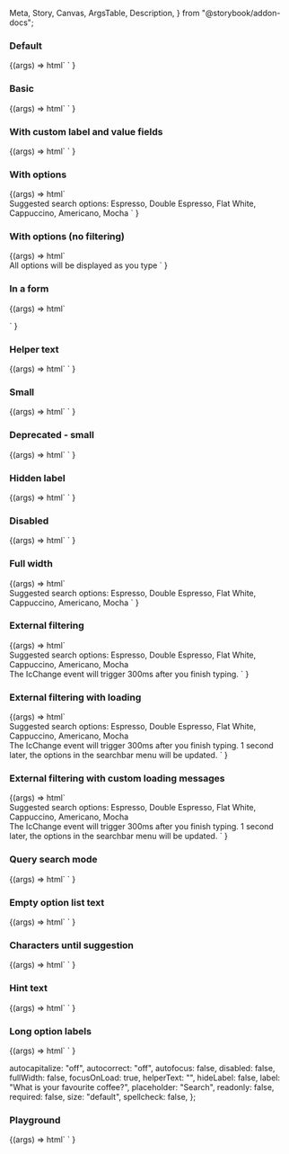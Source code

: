   Meta,
  Story,
  Canvas,
  ArgsTable,
  Description,
} from "@storybook/addon-docs";

<Meta title="Web Components/Search bar" component="ic-search-bar" />

<Description markdown={readme} />

### Default

<Canvas>
  <Story name="Default" parameters={{ loki: { skip: true } }}>
    {(args) =>
      html` <ic-search-bar label="What is your favourite coffee?">
      </ic-search-bar>`
    }
  </Story>
</Canvas>

### Basic

<Canvas>
  <Story name="Basic" parameters={{ loki: { skip: true } }}>
    {(args) =>
      html` <ic-search-bar
          label="What is your favourite coffee?"
        ></ic-search-bar>
        <script>
          document.querySelector("ic-search-bar").options = [
            { label: "Espresso", value: "espresso" },
            { label: "Double Espresso", value: "doubleespresso" },
            { label: "Flat White", value: "flatwhite" },
            { label: "Cappuccino", value: "cappucino" },
            { label: "Americano", value: "americano" },
            { label: "Ameno", value: "ameno" },
            { label: "Aicano", value: "acano" },
            { label: "Mocha", value: "mocha" },
          ];
        </script>`
    }
  </Story>
</Canvas>

### With custom label and value fields

<Canvas>
  <Story
    name="With custom label and value fields"
    parameters={{ loki: { skip: true } }}
  >
    {(args) =>
      html` <ic-search-bar
          label="What is your favourite coffee?"
          label-field="urn"
          value-field="reference"
        ></ic-search-bar>
        <script>
          document.querySelector("ic-search-bar").options = [
            { urn: "Espresso", reference: "espresso" },
            { urn: "Double Espresso", reference: "doubleespresso" },
            { urn: "Flat White", reference: "flatwhite" },
            { urn: "Cappuccino", reference: "cappucino" },
            { urn: "Americano", reference: "americano" },
            { urn: "Ameno", reference: "ameno" },
            { urn: "Aicano", reference: "acano" },
            { urn: "Mocha", reference: "mocha" },
          ];
        </script>`
    }
  </Story>
</Canvas>

### With options

<Canvas>
  <Story name="With options" parameters={{ loki: { skip: true } }}>
    {(args) =>
      html` <ic-search-bar
          label="What is your favourite coffee?"
          value="Flat White"
        ></ic-search-bar>
        <br />
        <ic-typography
          >Suggested search options: Espresso, Double Espresso, Flat White,
          Cappuccino, Americano, Mocha</ic-typography
        >
        <script>
          document.querySelector("ic-search-bar").options = [
            { label: "Espresso", value: "espresso" },
            { label: "Double Espresso", value: "doubleespresso" },
            { label: "Flat White", value: "flatwhite" },
            { label: "Cappuccino", value: "cappucino" },
            { label: "Americano", value: "americano", disabled: true },
            { label: "Cafe au lait", value: "cafe" },
            { label: "Mocha", value: "mocha" },
          ];
        </script>`
    }
  </Story>
</Canvas>

### With options (no filtering)

<Canvas>
  <Story
    name="With options (no filtering)"
    parameters={{ loki: { skip: true } }}
  >
    {(args) =>
      html` <ic-search-bar
          label="What is your favourite coffee?"
          disable-filter
        ></ic-search-bar>
        <br />
        <ic-typography>
          All options will be displayed as you type
        </ic-typography>
        <script>
          document.querySelector("ic-search-bar").options = [
            { label: "Espresso", value: "espresso" },
            { label: "Double Espresso", value: "doubleespresso" },
            { label: "Flat White", value: "flatwhite" },
            { label: "Cappuccino", value: "cappucino" },
            { label: "Americano", value: "americano", disabled: true },
            { label: "Mocha", value: "mocha" },
          ];
        </script>`
    }
  </Story>
</Canvas>

### In a form

<Canvas>
  <Story name="In a form" parameters={{ loki: { skip: true } }}>
    {(args) =>
      html` <form>
        <ic-search-bar
          name="search-01"
          label="What is your favourite coffee?"
        ></ic-search-bar>
      </form>`
    }
  </Story>
</Canvas>

### Helper text

<Canvas>
  <Story name="Helper text" parameters={{ loki: { skip: true } }}>
    {(args) =>
      html` <ic-search-bar
          label="What is your favourite coffee?"
          helper-text="Some helper text"
        ></ic-search-bar>
        <script>
          document.querySelector("ic-search-bar").options = [
            { label: "Espresso", value: "espresso" },
            { label: "Double Espresso", value: "doubleespresso" },
            { label: "Flat White", value: "flatwhite" },
            { label: "Cappuccino", value: "cappucino" },
            { label: "Americano", value: "americano" },
            { label: "Mocha", value: "mocha" },
          ];
        </script>`
    }
  </Story>
</Canvas>

### Small

<Canvas>
  <Story name="Small" parameters={{ loki: { skip: true } }}>
    {(args) =>
      html` <ic-search-bar
        label="What is your favourite coffee?"
        size="small"
      ></ic-search-bar>`
    }
  </Story>
</Canvas>

### Deprecated - small

<Canvas>
  <Story name="Deprecated - small" parameters={{ loki: { skip: true } }}>
    {(args) =>
      html` <ic-search-bar
        label="What is your favourite coffee?"
        small
      ></ic-search-bar>`
    }
  </Story>
</Canvas>

### Hidden label

<Canvas>
  <Story name="Hidden label" parameters={{ loki: { skip: true } }}>
    {(args) =>
      html` <ic-search-bar
        label="What is your favourite coffee?"
        hide-label
      ></ic-search-bar>`
    }
  </Story>
</Canvas>

### Disabled

<Canvas>
  <Story name="Disabled" parameters={{ loki: { skip: true } }}>
    {(args) =>
      html` <ic-search-bar
        label="What is your favourite coffee?"
        disabled
      ></ic-search-bar>`
    }
  </Story>
</Canvas>

### Full width

<Canvas>
  <Story name="Full width" parameters={{ loki: { skip: true } }}>
    {(args) =>
      html` <ic-search-bar
          label="What is your favourite coffee?"
          full-width
          id="search2"
        ></ic-search-bar>
        <br />
        <ic-typography
          >Suggested search options: Espresso, Double Espresso, Flat White,
          Cappuccino, Americano, Mocha</ic-typography
        >
        <script>
          document.querySelector("#search2").options = [
            { label: "Espresso", value: "espresso" },
            { label: "Double Espresso", value: "doubleespresso" },
            { label: "Flat White", value: "flatwhite" },
            { label: "Cappuccino", value: "cappucino" },
            { label: "Americano", value: "americano" },
            { label: "Mocha", value: "mocha" },
          ];
        </script>`
    }
  </Story>
</Canvas>

### External filtering

<Canvas>
  <Story name="External filtering" parameters={{ loki: { skip: true } }}>
    {(args) =>
      html` <ic-search-bar
          label="Search for coffee"
          placeholder="Type to search"
          debounce="300"
          disable-filter="true"
          id="external-filter-search"
        ></ic-search-bar>
        <br />
        <ic-typography
          >Suggested search options: Espresso, Double Espresso, Flat White,
          Cappuccino, Americano, Mocha</ic-typography
        >
        <br />
        <ic-typography
          >The IcChange event will trigger 300ms after you finish
          typing.</ic-typography
        >
        <script>
          var mockData = [
            { label: "Espresso", value: "espresso" },
            { label: "Double Espresso", value: "doubleespresso" },
            { label: "Flat White", value: "flatwhite" },
            { label: "Cappuccino", value: "cappucino" },
            { label: "Americano", value: "americano" },
            { label: "Mocha", value: "mocha" },
          ];
          var select = document.querySelector("#external-filter-search");
          var optionSelected = false;
          function handleFilter(event) {
            query = event.detail.value;
            if (query !== optionSelected) {
              if (query.length > 1) {
                optionSelected = false;
                mockAPI = (query) => {
                  filteredResults = mockData.filter((m) =>
                    m.label.toLowerCase().includes(query.toLowerCase())
                  );
                  return new Promise((resolve) =>
                    setTimeout(
                      () => resolve(filteredResults),
                      event.type === "icChange" ? 2000 : 1000
                    )
                  );
                };
                mockAPI(query).then((results) => (select.options = results));
              } else {
                select.options = [];
              }
            }
            optionSelected = "";
          }
          function handleSelect(event) {
            optionSelected = true;
          }
          select.addEventListener("icOptionSelect", handleSelect);
          select.addEventListener("icChange", handleFilter);
          select.addEventListener("icRetryLoad", handleFilter);
        </script>`
    }
  </Story>
</Canvas>

### External filtering with loading

<Canvas>
  <Story
    name="External filtering with loading"
    parameters={{ loki: { skip: true } }}
  >
    {(args) =>
      html` <ic-search-bar
          label="Search for coffee"
          placeholder="Type to search"
          debounce="300"
          disable-filter="true"
          id="external-filter-search"
          timeout="1000"
        ></ic-search-bar>
        <br />
        <ic-typography
          >Suggested search options: Espresso, Double Espresso, Flat White,
          Cappuccino, Americano, Mocha</ic-typography
        >
        <br />
        <ic-typography
          >The IcChange event will trigger 300ms after you finish typing. 1
          second later, the options in the searchbar menu will be
          updated.</ic-typography
        >
        <script>
          var mockData = [
            { label: "Espresso", value: "espresso" },
            { label: "Double Espresso", value: "doubleespresso" },
            { label: "Flat White", value: "flatwhite" },
            { label: "Cappuccino", value: "cappucino" },
            { label: "Americano", value: "americano" },
            { label: "Mocha", value: "mocha" },
          ];
          var select = document.querySelector("#external-filter-search");
          var optionSelected = false;
          function handleFilter(event) {
            query = event.detail.value;
            if (query !== optionSelected) {
              if (query.length > 1) {
                if (!optionSelected) {
                  select.loading = true;
                }
                optionSelected = false;
                mockAPI = (query) => {
                  filteredResults = mockData.filter((m) =>
                    m.label.toLowerCase().includes(query.toLowerCase())
                  );
                  return new Promise((resolve) =>
                    setTimeout(
                      () => resolve(filteredResults),
                      event.type === "icChange" ? 2000 : 1000
                    )
                  );
                };
                mockAPI(query).then((results) => (select.options = results));
              } else {
                select.options = [];
              }
            }
            optionSelected = "";
          }
          function handleSelect(event) {
            optionSelected = true;
          }
          select.addEventListener("icOptionSelect", handleSelect);
          select.addEventListener("icChange", handleFilter);
          select.addEventListener("icRetryLoad", handleFilter);
        </script>`
    }
  </Story>
</Canvas>

### External filtering with custom loading messages

<Canvas>
  <Story
    name="External filtering with custom loading messages"
    parameters={{ loki: { skip: true } }}
  >
    {(args) =>
      html` <ic-search-bar
          label="Search for coffee"
          placeholder="Type to search"
          debounce="300"
          disable-filter="true"
          id="external-filter-search"
          timeout="1000"
          loading-label="Loading time"
          loading-error-label="Oops error"
        ></ic-search-bar>
        <br />
        <ic-typography
          >Suggested search options: Espresso, Double Espresso, Flat White,
          Cappuccino, Americano, Mocha</ic-typography
        >
        <br />
        <ic-typography
          >The IcChange event will trigger 300ms after you finish typing. 1
          second later, the options in the searchbar menu will be
          updated.</ic-typography
        >
        <script>
          var mockData = [
            { label: "Espresso", value: "espresso" },
            { label: "Double Espresso", value: "doubleespresso" },
            { label: "Flat White", value: "flatwhite" },
            { label: "Cappuccino", value: "cappucino" },
            { label: "Americano", value: "americano" },
            { label: "Mocha", value: "mocha" },
          ];
          var select = document.querySelector("#external-filter-search");
          var optionSelected = false;
          function handleFilter(event) {
            query = event.detail.value;
            if (query !== optionSelected) {
              if (query.length > 1) {
                if (!optionSelected) {
                  select.loading = true;
                }
                optionSelected = false;
                mockAPI = (query) => {
                  filteredResults = mockData.filter((m) =>
                    m.label.toLowerCase().includes(query.toLowerCase())
                  );
                  return new Promise((resolve) =>
                    setTimeout(
                      () => resolve(filteredResults),
                      event.type === "icChange" ? 2000 : 1000
                    )
                  );
                };
                mockAPI(query).then((results) => (select.options = results));
              } else {
                select.options = [];
              }
            }
            optionSelected = "";
          }
          function handleSelect(event) {
            optionSelected = true;
          }
          select.addEventListener("icOptionSelect", handleSelect);
          select.addEventListener("icChange", handleFilter);
          select.addEventListener("icRetryLoad", handleFilter);
        </script>`
    }
  </Story>
</Canvas>

### Query search mode

<Canvas>
  <Story name="Query search mode" parameters={{ loki: { skip: true } }}>
    {(args) =>
      html` <ic-search-bar
          label="What is your favourite coffee?"
          search-mode="query"
        >
        </ic-search-bar>
        <script>
          document.querySelector("ic-search-bar").options = [
            { label: "Espresso", value: "espresso" },
            { label: "Double Espresso", value: "doubleespresso" },
            { label: "Flat White", value: "flatwhite" },
            { label: "Cappuccino", value: "cappucino" },
            { label: "Americano", value: "americano" },
            { label: "Mocha", value: "mocha" },
          ];
        </script>`
    }
  </Story>
</Canvas>

### Empty option list text

<Canvas>
  <Story name="Empty option list text" parameters={{ loki: { skip: true } }}>
    {(args) =>
      html` <ic-search-bar
          label="What is your favourite coffee?"
          empty-option-list-text="There's nothing here"
        >
        </ic-search-bar>
        <script>
          document.querySelector("ic-search-bar").options = [
            { label: "Espresso", value: "espresso" },
            { label: "Double Espresso", value: "doubleespresso" },
            { label: "Flat White", value: "flatwhite" },
            { label: "Cappuccino", value: "cappucino" },
            { label: "Americano", value: "americano" },
            { label: "Mocha", value: "mocha" },
          ];
        </script>`
    }
  </Story>
</Canvas>

### Characters until suggestion

<Canvas>
  <Story
    name="Characters until suggestion"
    parameters={{ loki: { skip: true } }}
  >
    {(args) =>
      html` <ic-search-bar
          label="What is your favourite coffee?"
          characters-until-suggestion="5"
        >
        </ic-search-bar>
        <script>
          document.querySelector("ic-search-bar").options = [
            { label: "Espresso", value: "espresso" },
            { label: "Double Espresso", value: "doubleespresso" },
            { label: "Flat White", value: "flatwhite" },
            { label: "Cappuccino", value: "cappucino" },
            { label: "Americano", value: "americano" },
            { label: "Mocha", value: "mocha" },
          ];
        </script>`
    }
  </Story>
</Canvas>

### Hint text

<Canvas>
  <Story name="Hint text" parameters={{ loki: { skip: true } }}>
    {(args) =>
      html` <ic-search-bar
          label="What is your favourite coffee?"
          hint-text="You can use up and down arrows to navigate the options when they are available, and press enter to select an option."
        ></ic-search-bar>
        <script>
          document.querySelector("ic-search-bar").options = [
            { label: "Espresso", value: "espresso" },
            { label: "Double Espresso", value: "doubleespresso" },
            { label: "Flat White", value: "flatwhite" },
            { label: "Cappuccino", value: "cappucino" },
            { label: "Americano", value: "americano" },
            { label: "Ameno", value: "ameno" },
            { label: "Aicano", value: "acano" },
            { label: "Mocha", value: "mocha" },
          ];
        </script>`
    }
  </Story>
</Canvas>

### Long option labels

<Canvas>
  <Story name="Long option labels" parameters={{ loki: { skip: true } }}>
    {(args) =>
      html` <ic-search-bar
          label="What is your favourite coffee?"
        ></ic-search-bar>
        <script>
          document.querySelector("ic-search-bar").options = [
            {
              label: "Espresso because it tastes like coffee",
              value: "espresso",
            },
            {
              label:
                "Double Espresso because it tastes like double the amount of coffee",
              value: "doubleespresso",
            },
            {
              label: "Reallylongonewordanswerthatcouldbethenameofacoffee",
              value: "flatwhite",
            },
          ];
        </script>`
    }
  </Story>
</Canvas>

  autocapitalize: "off",
  autocorrect: "off",
  autofocus: false,
  disabled: false,
  fullWidth: false,
  focusOnLoad: true,
  helperText: "",
  hideLabel: false,
  label: "What is your favourite coffee?",
  placeholder: "Search",
  readonly: false,
  required: false,
  size: "default",
  spellcheck: false,
};

### Playground

<Canvas>
  <Story
    args={defaultArgs}
    argTypes={{
      autocapitalize: {
        options: ["off", "none", "on", "sentences", "words", "characters"],
        control: { type: "select" },
      },
      autocorrect: {
        options: ["on", "off"],
        control: { type: "inline-radio" },
      },
      size: {
        options: ["default", "small"],
        control: { type: "inline-radio" },
      },
    }}
    name="Playground"
    parameters={{ loki: { skip: true } }}
  >
    {(args) =>
      html`<ic-search-bar
          autocapitalize=${args.autocapitalize}
          autocorrect=${args.autocorrect}
          autofocus=${args.autofocus}
          label=${args.label}
          required=${args.required}
          readonly=${args.readonly}
          spellcheck=${args.spellcheck}
          disabled=${args.disabled}
          full-width=${args.fullWidth}
          focus-on-load=${args.focusOnLoad}
          helper-text=${args.helperText}
          hide-label=${args.hideLabel}
          placeholder=${args.placeholder}
          size=${args.size}
        >
        </ic-search-bar>
        <script>
          document.querySelector("ic-search-bar").options = [
            { label: "Espresso", value: "espresso" },
            { label: "Double Espresso", value: "doubleespresso" },
            { label: "Flat White", value: "flatwhite" },
            { label: "Cappuccino", value: "cappucino" },
            { label: "Americano", value: "americano" },
            { label: "Mocha", value: "mocha" },
          ];
        </script>`
    }
  </Story>
</Canvas>
